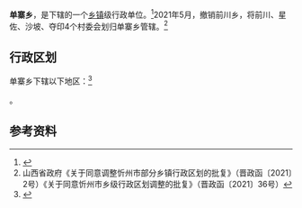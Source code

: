 {{中国乡级行政区|14/09/30/202/000}}

'''单寨乡'''，是{{PRC admin/fullname|14/09/30/202/000|3}}下辖的一个[[乡镇|乡镇]]级行政单位。<ref>{{PRC admin/ref sgc|{{PRC admin/parent|14/09/30/202/000}}}}</ref>2021年5月，撤销前川乡，将前川、星佐、沙坡、夺印4个村委会划归单寨乡管辖。<ref>山西省政府《关于同意调整忻州市部分乡镇行政区划的批复》（晋政函〔2021〕2号）《关于同意忻州市乡级行政区划调整的批复》（晋政函〔2021〕36号）</ref>

== 行政区划 ==

单寨乡下辖以下地区：<ref>{{PRC admin/ref sgc|14/09/30/202/000}}</ref>

{{PRC admin/children|14/09/30/202/000}}。

== 参考资料 ==

{{reflist}}

{{PRC admin/navcat|14/09/30/202/000}}